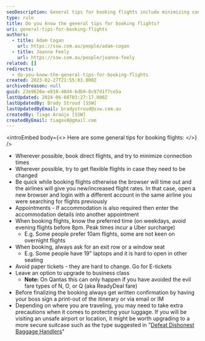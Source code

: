 ```yaml
---
seoDescription: General tips for booking flights include minimizing connections, opting for flexible flights, and knowing preferred travel times to avoid peak hours.
type: rule
title: Do you know the general tips for booking flights?
uri: general-tips-for-booking-flights
authors:
  - title: Adam Cogan
    url: https://ssw.com.au/people/adam-cogan
  - title: Joanna Feely
    url: https://ssw.com.au/people/joanna-feely
related: []
redirects:
  - do-you-know-the-general-tips-for-booking-flights
created: 2023-02-27T21:55:03.000Z
archivedreason: null
guid: 23e9620a-e810-40d4-bdb9-8c97d1f7ce5a
lastUpdated: 2024-06-08T03:27:17.000Z
lastUpdatedBy: Brady Stroud [SSW]
lastUpdatedByEmail: bradystroud@ssw.com.au
createdBy: Tiago Araújo [SSW]
createdByEmail: tiagov8@gmail.com
---
```


<introEmbed
  body={<>
Here are some general tips for booking flights:
  </>}
/>
- Wherever possible, book direct flights, and try to minimize connection times
- Wherever possible, try to get flexible flights in case they need to be changed
- Be quick while booking flights otherwise the browser will time out and the airlines will give you new/increased flight rates. In that case, open a new browser and login with a different account in the same airline you were searching for flights previously
- Appointments - If accommodation is also required then enter the accommodation details into another appointment
- When booking flights, know the preferred time (on weekdays, avoid evening flights before 8pm. Peak times incur a Uber surcharge)
  - E.g. Some people prefer 10am flights, some are not keen on overnight flights
- When booking, always ask for an exit row or a window seat
  - E.g. Some people have 19" laptops and it is hard to open in other seating
- Avoid paper tickets - they are hard to change. Go for E-tickets
- Leave an option to upgrade to business class
  - **Note:** On Qantas this can only happen if you have avoided the evil fare types of N, O, or Q (aka ReadyDeal fare)
- Before finalizing the booking always get written confirmation by having your boss sign a print-out of the itinerary or via email or IM
- Depending on where you are traveling, you may need to take extra precautions when it comes to protecting your luggage. If you will be visiting an unsafe airport or location, it might be worth upgrading to a more secure suitcase such as the type suggested in "[Defeat Dishonest Baggage Handlers](https://www.youtube.com/watch?v=tbpKhHwwtiY)"
